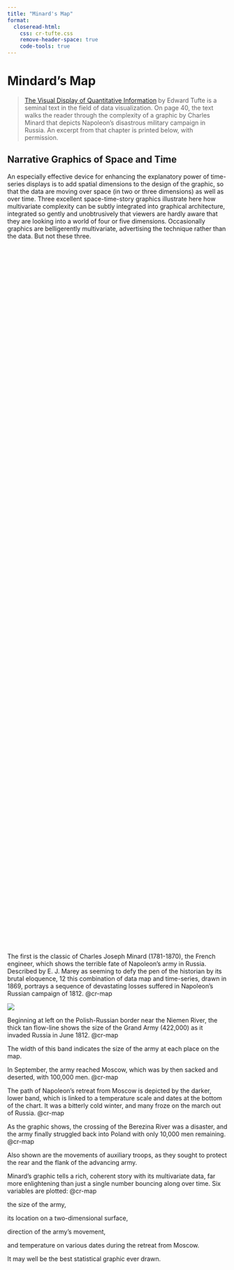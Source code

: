 ```yaml
---
title: "Minard's Map"
format: 
  closeread-html:
    css: cr-tufte.css
    remove-header-space: true
    code-tools: true
---
```


# Mindard's Map

:::{.epigraph}
> [The Visual Display of Quantitative Information](https://www.edwardtufte.com/tufte/books_vdqi) by Edward Tufte is a seminal text in the field of data visualization. On page 40, the text walks the reader through the complexity of a graphic by Charles Minard that depicts Napoleon's disastrous military campaign in Russia. An excerpt from that chapter is printed below, with permission.
:::


## Narrative Graphics of Space and Time

An especially effective device for enhancing the explanatory power of time-series displays is to add spatial dimensions to the design of the graphic, so that the data are moving over space (in two or three dimensions) as well as over time. Three excellent space-time-story graphics illustrate here how multivariate complexity can be subtly integrated into graphical architecture, integrated so gently and unobtrusively that viewers are hardly aware that they are looking into a world of four or five dimensions. Occasionally graphics are belligerently multivariate, advertising the technique rather than the data. But not these three.

:::{.cr-section}

:::{style="padding-block: 20svh"}
:::

The first is the classic of Charles Joseph Minard (1781-1870), the French engineer, which shows the terrible fate of Napoleon's army in Russia. Described by E. J. Marey as seeming to defy the pen of the historian by its brutal eloquence, 12 this combination of data map and time-series, drawn in 1869, portrays a sequence of devastating losses suffered in Napoleon's Russian campaign of 1812. @cr-map

:::{#cr-map}
![](minard-map.png)
:::

Beginning at left on the Polish-Russian border near the Niemen River, the thick tan flow-line shows the size of the Grand Army (422,000) as it invaded Russia in June 1812. [@cr-map]{pan-to="70%,-10%" scale-by="2.1"}

The width of this band indicates the size of the army at each place on the map.

In September, the army reached Moscow, which was by then sacked and deserted, with 100,000 men. [@cr-map]{pan-to="-55%,10%" scale-by="1.5"}

The path of Napoleon's retreat from Moscow is depicted by the darker, lower band, which is linked to a temperature scale and dates at the bottom of the chart. It was a bitterly cold winter, and many froze on the march out of Russia. [@cr-map]{pan-to="-25%,10%" scale-by="1.5"}

As the graphic shows, the crossing of the Berezina River was a disaster, and the army finally struggled back into Poland with only 10,000 men remaining. [@cr-map]{pan-to="18%,-15%" scale-by="2.4"}

Also shown are the movements of auxiliary troops, as they sought to protect the rear and the flank of the advancing army.

Minard's graphic tells a rich, coherent story with its multivariate data, far more enlightening than just a single number bouncing along over time. Six variables are plotted: @cr-map

the size of the army,

its location on a two-dimensional surface,

direction of the army's movement,

and temperature on various dates during the retreat from Moscow.

It may well be the best statistical graphic ever drawn.

:::
